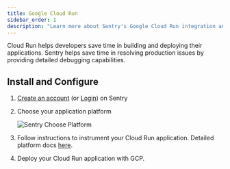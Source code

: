 ```yaml
---
title: Google Cloud Run
sidebar_order: 1
description: "Learn more about Sentry's Google Cloud Run integration and how it helps developers save time in building and deploying their applications."
---
```


Cloud Run helps developers save time in building and deploying their applications. Sentry helps save time in resolving production issues by providing detailed debugging capabilities.

## Install and Configure

1. [Create an account](https://sentry.io/signup/) (or [Login](https://sentry.io/auth/login/)) on Sentry

2. Choose your application platform

    ![Sentry Choose Platform](sentry-choose-platform.png)

3. Follow instructions to instrument your Cloud Run application. Detailed platform docs [here](/platforms/).

4. Deploy your Cloud Run application with GCP.
